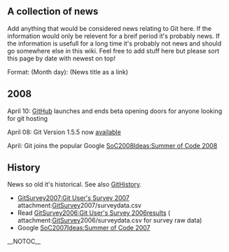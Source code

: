 == A collection of news ==
Add anything that would be considered news relating to Git here. If the information would only be relevent for a breif period it's probably news. If the information is usefull for a long time it's probably not news and should go somewhere else in this wiki. Feel free to add stuff here but please sort this page by date with newest on top!

Format: (Month day): (News title as a link)

== 2008 ==
April 10: [http://www.github.com GitHub] launches and ends beta opening doors for anyone looking for git hosting

April 08: Git Version 1.5.5 now [http://kernel.org/pub/software/scm/git/ available]

April: Git joins the popular Google [[SoC2008Ideas:Summer of Code 2008]]

== History ==
News so old it's historical. See also [[GitHistory]].

* [[GitSurvey2007:Git User's Survey 2007]] attachment:[[GitSurvey]]2007/surveydata.csv
* Read [[GitSurvey2006:Git User's Survey 2006]]results ( attachment:[[GitSurvey]]2006/surveydata.csv for survey raw data)
* Google [[SoC2007Ideas:Summer of Code 2007]]

__NOTOC__